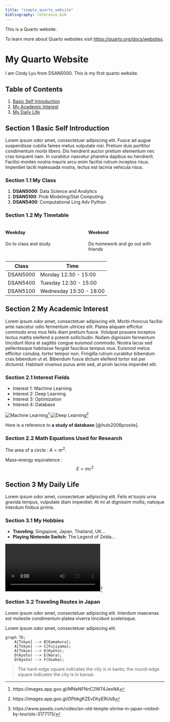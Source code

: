 ```yaml
---
title: "simple_quarto_website"
bibliography: reference.bib
---
```


This is a Quarto website.

To learn more about Quarto websites visit <https://quarto.org/docs/websites>.

# My Quarto Website

I am Cindy Lyu from DSAN5000. This is my first quarto website.

## Table of Contents

1. [Basic Self Introduction](#section-1-basic-self-introduction)
2. [My Academic Interest](#section-2-my-academic-interest)
3. [My Daily Life](#section-3-my-daily-life)

## Section 1 Basic Self Introduction

Lorem ipsum odor amet, consectetuer adipiscing elit. Fusce ad augue suspendisse cubilia fames metus vulputate nisi. Pretium duis porttitor condimentum morbi libero. Dis hendrerit auctor pretium elementum nec cras torquent nam. In curabitur nascetur pharetra dapibus eu hendrerit. Facilisi montes nostra mauris arcu enim facilisi rutrum inceptos risus. Imperdiet taciti malesuada nostra, lectus est lacinia vehicula risus.

### Section 1.1 My Class

1. **DSAN5000**: Data Science and Analytics
2. **DSAN5100**: Prob Modeling/Stat Computing
3. **DSAN5400**: Computational Ling Adv Python

###  Section 1.2 My Timetable

:::: {.columns}
::: {.column width="50%"}
#### Weekday
Go to class and study
:::

::: {.column width="50%"}
#### Weekend
Do homework and go out with friends
:::
::::

| Class          | Time                                   |
|----------------|----------------------------------------|
| DSAN5000       | Monday 12:30 - 15:00                   |
| DSAN5400       | Tuesday 12:30 - 15:00                  |
| DSAN5100       | Wednesday 15:30 - 18:00                |

## Section 2 My Academic Interest

Lorem ipsum odor amet, consectetuer adipiscing elit. Morbi rhoncus facilisi ante nascetur odio fermentum ultrices elit. Platea aliquam efficitur commodo eros mus felis diam pretium fusce. Volutpat posuere inceptos lectus mattis eleifend a potenti sollicitudin. Nullam dignissim fermentum tincidunt litora at sagittis congue euismod commodo. Nostra lacus sed pellentesque habitasse feugiat faucibus tempus mus. Euismod metus efficitur conubia, tortor tempor non. Fringilla rutrum curabitur bibendum cras bibendum ut et. Bibendum fusce dictum eleifend tortor est per dictumst. Habitant vivamus purus ante sed, at proin lacinia imperdiet elit.

### Section 2.1 Interest Fields

- Interest 1: Machine Learning
- Interest 2: Deep Learning
- Interest 3: Optimization
- Interest 4: Database

![Machine Learning](./images/machine_learning.png "Machine Learning")[^1]
![Deep Learning](./images/deep_learning.png "Deep Learning")[^2]

Here is a reference to **a study of database** [@hulo2006prosite].

### Section 2.2 Math Equations Used for Research

The area of a circle : $A = \pi r^2$.

Mass–energy equivalence :
$$
E = mc^2
$$

## Section 3 My Daily Life

Lorem ipsum odor amet, consectetuer adipiscing elit. Felis et turpis urna gravida tempus, vulputate diam imperdiet. At mi at dignissim mollis; natoque interdum finibus primis.

### Section 3.1 My Hobbies

- **Traveling**: Singapore, Japan, Thailand, UK...
- **Playing Nintendo Switch**: The Legend of Zelda...

![Watch the video](./images/japan_view.mp4 "View of Japan")[^3]

### Section 3.2 Traveling Routes in Japan

Lorem ipsum odor amet, consectetuer adipiscing elit. Interdum maecenas est molestie condimentum platea viverra tincidunt scelerisque.

Lorem ipsum odor amet, consectetuer adipiscing elit.

```mermaid
graph TD;
    A[Tokyo] --> B[Kamakura];
    A[Tokyo] --> C[Fujiyama];
    A[Tokyo] --> D(Kyoto);
    D(Kyoto) --> E(Nara);
    D(Kyoto) --> F(Osaka);
```

> The hard-edge square indicates the city is in kanto; the round-edge square indicates the city is in kansai.

[^1]: https://images.app.goo.gl/MNeNFNnC2W74JeoNA
[^2]: https://images.app.goo.gl/DPbkgKZEvDhyERUs8
[^3]: https://www.pexels.com/video/an-old-temple-shrine-in-japan-visited-by-tourists-3177175/